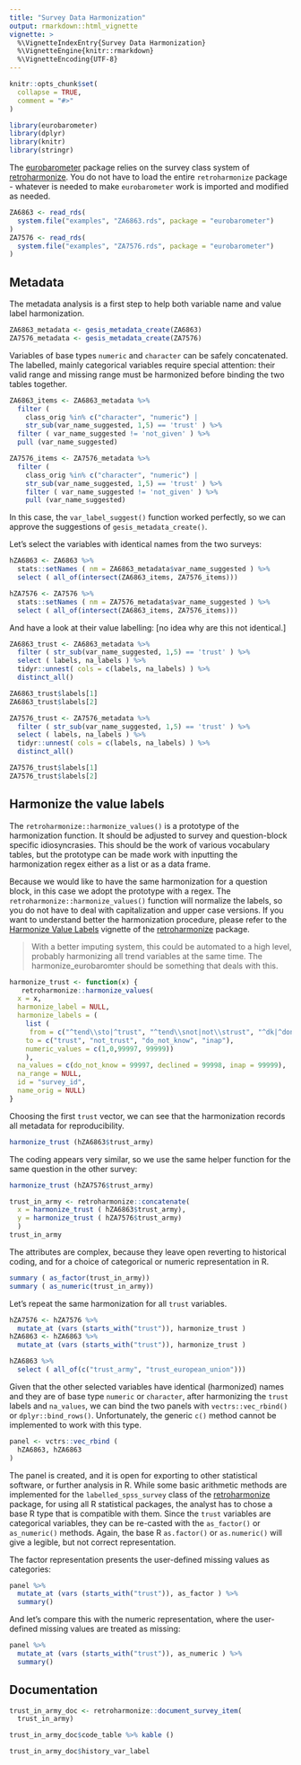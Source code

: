 ```yaml
---
title: "Survey Data Harmonization"
output: rmarkdown::html_vignette
vignette: >
  %\VignetteIndexEntry{Survey Data Harmonization}
  %\VignetteEngine{knitr::rmarkdown}
  %\VignetteEncoding{UTF-8}
---
```


```r
knitr::opts_chunk$set(
  collapse = TRUE,
  comment = "#>"
)
```

```r
library(eurobarometer)
library(dplyr)
library(knitr)
library(stringr)
```

The [eurobarometer](http://eurobarometer.danielantal.eu/) package relies on the survey class system of [retroharmonize](http://retroharmonize.satellitereport.com/). You do not have to load the entire `retroharmonize` package - whatever is needed to make `eurobarometer` work is imported and modified as needed.

```r
ZA6863 <- read_rds(
  system.file("examples", "ZA6863.rds", package = "eurobarometer")
)
ZA7576 <- read_rds(
  system.file("examples", "ZA7576.rds", package = "eurobarometer")
)
```

## Metadata

The metadata analysis is a first step to help both variable name and value label harmonization.

```r
ZA6863_metadata <- gesis_metadata_create(ZA6863)
ZA7576_metadata <- gesis_metadata_create(ZA7576)
```

Variables of base types `numeric` and `character` can be safely concatenated.  The labelled, mainly categorical variables require special attention: their valid range and missing range must be harmonized before binding the two tables together.

```r
ZA6863_items <- ZA6863_metadata %>%
  filter (
    class_orig %in% c("character", "numeric") | 
    str_sub(var_name_suggested, 1,5) == 'trust' ) %>%
  filter ( var_name_suggested != 'not_given' ) %>%
  pull (var_name_suggested)
```

```r
ZA7576_items <- ZA7576_metadata %>%
  filter (
    class_orig %in% c("character", "numeric") | 
    str_sub(var_name_suggested, 1,5) == 'trust' ) %>%
    filter ( var_name_suggested != 'not_given' ) %>%
    pull (var_name_suggested)
```

In this case, the `var_label_suggest()` function worked perfectly, so we can approve the suggestions of `gesis_metadata_create()`.

Let's select the variables with identical names from the two surveys:

```r
hZA6863 <- ZA6863 %>%
  stats::setNames ( nm = ZA6863_metadata$var_name_suggested ) %>%
  select ( all_of(intersect(ZA6863_items, ZA7576_items)))
```

```r
hZA7576 <- ZA7576 %>%
  stats::setNames ( nm = ZA7576_metadata$var_name_suggested ) %>%
  select ( all_of(intersect(ZA6863_items, ZA7576_items)))
```

And have a look at their value labelling:
[no idea why are this not identical.]

```r
ZA6863_trust <- ZA6863_metadata %>%
  filter ( str_sub(var_name_suggested, 1,5) == 'trust' ) %>%
  select ( labels, na_labels ) %>%
  tidyr::unnest( cols = c(labels, na_labels) ) %>%
  distinct_all()

ZA6863_trust$labels[1]
ZA6863_trust$labels[2]
```

```r
ZA7576_trust <- ZA7576_metadata %>%
  filter ( str_sub(var_name_suggested, 1,5) == 'trust' ) %>%
  select ( labels, na_labels ) %>%
  tidyr::unnest( cols = c(labels, na_labels) ) %>%
  distinct_all()

ZA7576_trust$labels[1]
ZA7576_trust$labels[2]
```
## Harmonize the value labels

The `retroharmonize::harmonize_values()` is a prototype of the harmonization function. It should be adjusted to survey and question-block specific idiosyncrasies. This should be the work of various vocabulary tables, but the prototype can be made work with inputting the harmonization regex either as a list or as a data frame.

Because we would like to have the same harmonization for a question block, in this case we adopt the prototype with a regex. The `retroharmonize::harmonize_values()` function will normalize the labels, so you do not have to deal with capitalization and upper case versions. If you want to understand better the harmonization procedure, please refer to the [Harmonize Value Labels](http://retroharmonize.satellitereport.com/articles/harmonize_labels.html) vignette of the [retroharmonize](http://retroharmonize.satellitereport.com/) package.

> With a better imputing system, this could be automated to a high level, probably harmonizing all trend variables at the same time. The harmonize_eurobaromter should be something that deals with this.

```r
harmonize_trust <- function(x) {
   retroharmonize::harmonize_values(
  x = x,
  harmonize_label = NULL,
  harmonize_labels = (
    list (
     from = c("^tend\\sto|^trust", "^tend\\snot|not\\strust", "^dk|^don", "^inap"), 
    to = c("trust", "not_trust", "do_not_know", "inap"),
    numeric_values = c(1,0,99997, 99999))
    ),
  na_values = c(do_not_know = 99997, declined = 99998, inap = 99999),
  na_range = NULL,
  id = "survey_id",
  name_orig = NULL)
}
```

Choosing the first `trust` vector, we can see that the harmonization records all metadata for reproducibility.

```r
harmonize_trust (hZA6863$trust_army)
```

The coding appears very similar, so we use the same helper function for the same question in the other survey:

```r
harmonize_trust (hZA7576$trust_army)
```
```r
trust_in_army <- retroharmonize::concatenate(
  x = harmonize_trust ( hZA6863$trust_army), 
  y = harmonize_trust ( hZA7576$trust_army)
  )
trust_in_army
```
The attributes are complex, because they leave open reverting to historical coding, and for a choice of categorical or numeric representation in R.

```r
summary ( as_factor(trust_in_army))
summary ( as_numeric(trust_in_army))
```
Let's repeat the same harmonization for all `trust` variables.

```r
hZA7576 <- hZA7576 %>%
  mutate_at (vars (starts_with("trust")), harmonize_trust )
hZA6863 <- hZA6863 %>%
  mutate_at (vars (starts_with("trust")), harmonize_trust )

hZA6863 %>%
  select ( all_of(c("trust_army", "trust_european_union")))
```

Given that the other selected variables have identical (harmonized) names and they are of base type `numeric` or `character`, after harmonizing the `trust` labels and `na_values`, we can bind the two panels with `vectrs::vec_rbind()` or `dplyr::bind_rows()`. Unfortunately, the generic `c()` method cannot be implemented to work with this type.

```r
panel <- vctrs::vec_rbind (
  hZA6863, hZA6863 
)
```

The panel is created, and it is open for exporting to other statistical software, or further analysis in R. While some basic arithmetic methods are implemented for the `labelled_spss_survey` class of the [retroharmonize](http://retroharmonize.satellitereport.com/) package, for using all R statistical packages, the analyst has to chose a base R type that is compatible with them. Since the `trust` variables are categorical variables, they can be re-casted with the `as_factor()` or `as_numeric()` methods. Again, the base R `as.factor()` or `as.numeric()` will give a legible, but not correct representation. 

The factor representation presents the user-defined missing values as categories:

```r
panel %>%
  mutate_at (vars (starts_with("trust")), as_factor ) %>%
  summary()
```

And let's compare this with the numeric representation, where the user-defined missing values are treated as missing:

```r
panel %>%
  mutate_at (vars (starts_with("trust")), as_numeric ) %>%
  summary()
```
## Documentation

```r
trust_in_army_doc <- retroharmonize::document_survey_item(
  trust_in_army)
```

```r
trust_in_army_doc$code_table %>% kable ()
```

```r
trust_in_army_doc$history_var_label
```
